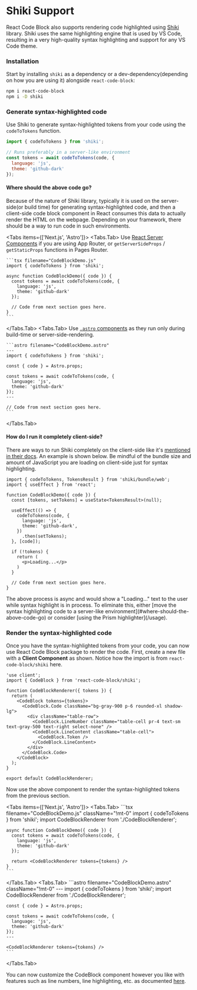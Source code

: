 # Shiki Support

React Code Block also supports rendering code highlighted using [Shiki](https://shiki.matsu.io/) library. Shiki uses the same highlighting engine that is used by VS Code, resulting in
a very high-quality syntax highlighting and support for any VS Code theme.


<Steps>

### Installation

Start by installing `shiki` as a dependency or a dev-dependency(depending on how you are using it) alongside `react-code-block`:

```bash hideLineNumbers
npm i react-code-block
npm i -D shiki
```

### Generate syntax-highlighted code

Use Shiki to generate syntax-highlighted tokens from your code using the `codeToTokens` function.

```js
import { codeToTokens } from 'shiki';

// Runs preferably in a server-like environment
const tokens = await codeToTokens(code, {
  language: 'js',
  theme: 'github-dark'
});
```
#### Where should the above code go?
Because of the nature of Shiki library, typically it is used on the server-side(or build time) for generating syntax-highlighted code, and then a client-side code block component in React
consumes this data to actually render the HTML on the webpage. Depending on your framework, there should be a way to run code in such environments.

<Tabs items={['Next.js', 'Astro']}>
  <Tabs.Tab>
    Use [React Server Components](https://shiki.matsu.io/packages/next#react-server-component) if you are using App Router, or `getServerSideProps` / `getStaticProps` functions in Pages Router.

    ```tsx filename="CodeBlockDemo.js"
    import { codeToTokens } from 'shiki';

    async function CodeBlockDemo({ code }) {
      const tokens = await codeToTokens(code, {
        language: 'js',
        theme: 'github-dark'
      });

      // Code from next section goes here.
    }
    ```
  </Tabs.Tab>
  <Tabs.Tab>
    Use [`.astro` components](https://docs.astro.build/en/basics/astro-components/) as they run only during build-time or server-side-rendering.

    ```astro filename="CodeBlockDemo.astro"
    ---
    import { codeToTokens } from 'shiki';

    const { code } = Astro.props;

    const tokens = await codeToTokens(code, {
      language: 'js',
      theme: 'github-dark'
    });
    ---

    // Code from next section goes here.
    ```
  </Tabs.Tab>
</Tabs>


#### How do I run it completely client-side?
There are ways to run Shiki completely on the client-side like it's [mentioned in their docs](https://shiki.matsu.io/packages/next#react-client-component). An example is shown below.
Be mindful of the bundle size and amount of JavaScript you are loading on client-side just for syntax highlighting.

```tsx
import { codeToTokens, TokensResult } from 'shiki/bundle/web';
import { useEffect } from 'react';

function CodeBlockDemo({ code }) {
  const [tokens, setTokens] = useState<TokensResult>(null);

  useEffect(() => {
    codeToTokens(code, {
      language: 'js',
      theme: 'github-dark',
    })
      .then(setTokens);
  }, [code]);

  if (!tokens) {
    return (
      <p>Loading...</p>
    )
  }

  // Code from next section goes here.
}
```
<Callout>
  The above process is async and would show a "Loading..." text to the user while syntax highlight is in process.
  To eliminate this, either [move the syntax highlighting code to a server-like environment](#where-should-the-above-code-go) or consider [using the Prism highlighter](/usage).
</Callout>

### Render the syntax-highlighted code
Once you have the syntax-highlighted tokens from your code, you can now use React Code Block package to render the code. First, create a new file with a **Client Component** as shown. Notice how the import is from `react-code-block/shiki` here.

```tsx filename="CodeBlockRenderer.js"
'use client';
import { CodeBlock } from 'react-code-block/shiki';

function CodeBlockRenderer({ tokens }) {
  return (
    <CodeBlock tokens={tokens}>
      <CodeBlock.Code className="bg-gray-900 p-6 rounded-xl shadow-lg">
        <div className="table-row">
          <CodeBlock.LineNumber className="table-cell pr-4 text-sm text-gray-500 text-right select-none" />
          <CodeBlock.LineContent className="table-cell">
            <CodeBlock.Token />
          </CodeBlock.LineContent>
        </div>
      </CodeBlock.Code>
    </CodeBlock>
  );
}

export default CodeBlockRenderer;
```

Now use the above component to render the syntax-highlighted tokens from the previous section.


<Tabs items={['Next.js', 'Astro']}>
  <Tabs.Tab>
    ```tsx filename="CodeBlockDemo.js" className="!mt-0"
    import { codeToTokens } from 'shiki';
    import CodeBlockRenderer from './CodeBlockRenderer';

    async function CodeBlockDemo({ code }) {
      const tokens = await codeToTokens(code, {
        language: 'js',
        theme: 'github-dark'
      });

      return <CodeBlockRenderer tokens={tokens} />
    }
    ```
  </Tabs.Tab>
  <Tabs.Tab>
    ```astro filename="CodeBlockDemo.astro" className="!mt-0"
    ---
    import { codeToTokens } from 'shiki';
    import CodeBlockRenderer from './CodeBlockRenderer';

    const { code } = Astro.props;

    const tokens = await codeToTokens(code, {
      language: 'js',
      theme: 'github-dark'
    });
    ---

    <CodeBlockRenderer tokens={tokens} />
    ```
  </Tabs.Tab>
</Tabs>

You can now customize the CodeBlock component however you like with features such as line numbers, line highlighting, etc. as documented [here](/usage#showing-line-numbers).

</Steps>
